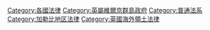 [[Category:各國法律|Category:各國法律]]
[[Category:英屬維爾京群島政府|Category:英屬維爾京群島政府]]
[[Category:普通法系|Category:普通法系]]
[[Category:加勒比地区法律|Category:加勒比地区法律]]
[[Category:英國海外領土法律|Category:英國海外領土法律]]